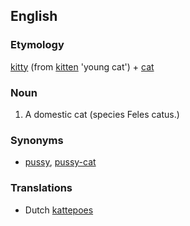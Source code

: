 ==English==

===Etymology===
[[kitty]] (from [[kitten]] 'young cat') + [[cat]]

===Noun===
{{en-noun|sg=[[kitty]]-[[cat]]}}

# {{context|colloquial|informal}} A domestic cat (species Feles catus.)

===Synonyms===
* [[pussy]], [[pussy-cat]]

===Translations===
{{rfc-level|Translations at L3+ (AutoFormat would have corrected level of Synonyms)}}
*Dutch [[kattepoes]]